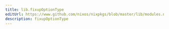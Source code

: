 ```yaml
---
title: lib.fixupOptionType
editUrl: https://www.github.com/nixos/nixpkgs/blob/master/lib/modules.nix#L948C21
description: fixupOptionType
---
```




<LinkCard
    title="Contribute Now!"
    description="API Documentation is done in our source code"
    href="https://www.github.com/nixos/nixpkgs/blob/master/lib/modules.nix#L948C21"
/>

